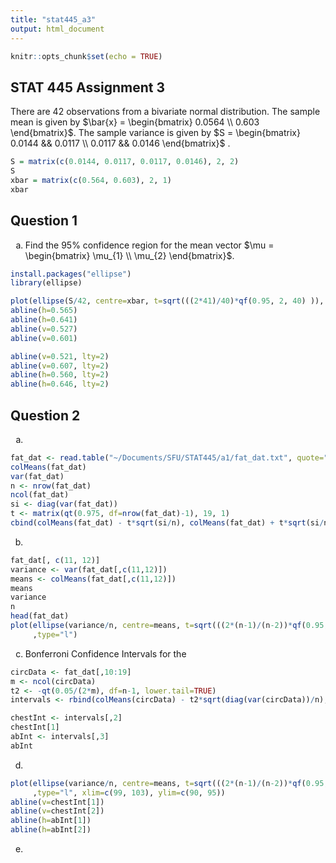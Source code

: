 ```yaml
---
title: "stat445_a3"
output: html_document
---
```


```r
knitr::opts_chunk$set(echo = TRUE)
```

## STAT 445 Assignment 3


There are 42 observations from a bivariate normal distribution. The sample mean is given by $\bar{x} = \begin{bmatrix} 0.0564 \\ 0.603 \end{bmatrix}$. The sample variance is given by  $S = \begin{bmatrix} 0.0144 && 0.0117 \\ 0.0117 && 0.0146 \end{bmatrix}$ .
```r
S = matrix(c(0.0144, 0.0117, 0.0117, 0.0146), 2, 2)
S
xbar = matrix(c(0.564, 0.603), 2, 1)
xbar
```

## Question 1

a) Find the 95% confidence region for the mean vector $\mu = \begin{bmatrix} \mu_{1} \\ \mu_{2} \end{bmatrix}$.

```r
install.packages("ellipse")
library(ellipse)
```


```r
plot(ellipse(S/42, centre=xbar, t=sqrt(((2*41)/40)*qf(0.95, 2, 40) )), type="l", xlim=c(0.51, 0.630), ylim=c(0.5, 0.70))
abline(h=0.565)
abline(h=0.641)
abline(v=0.527)
abline(v=0.601)

abline(v=0.521, lty=2)
abline(v=0.607, lty=2)
abline(h=0.560, lty=2)
abline(h=0.646, lty=2)


```

## Question 2
a)
```r
fat_dat <- read.table("~/Documents/SFU/STAT445/a1/fat_dat.txt", quote="\"", comment.char="")
colMeans(fat_dat)
var(fat_dat)
n <- nrow(fat_dat)
ncol(fat_dat)
si <- diag(var(fat_dat))
t <- matrix(qt(0.975, df=nrow(fat_dat)-1), 19, 1)
cbind(colMeans(fat_dat) - t*sqrt(si/n), colMeans(fat_dat) + t*sqrt(si/n))

```


b)

```r
fat_dat[, c(11, 12)]
variance <- var(fat_dat[,c(11,12)])
means <- colMeans(fat_dat[,c(11,12)])
means
variance
n
head(fat_dat)
plot(ellipse(variance/n, centre=means, t=sqrt(((2*(n-1)/(n-2))*qf(0.95, 2, n-2))))
     ,type="l")
```
c) Bonferroni Confidence Intervals for the 

```r
circData <- fat_dat[,10:19]
m <- ncol(circData)
t2 <- -qt(0.05/(2*m), df=n-1, lower.tail=TRUE)
intervals <- rbind(colMeans(circData) - t2*sqrt(diag(var(circData))/n), colMeans(circData) + t2*sqrt(diag(var(circData))/n))

chestInt <- intervals[,2]
chestInt[1]
abInt <- intervals[,3]
abInt
```

d)
```r
plot(ellipse(variance/n, centre=means, t=sqrt(((2*(n-1)/(n-2))*qf(0.95, 2, n-2))))
     ,type="l", xlim=c(99, 103), ylim=c(90, 95))
abline(v=chestInt[1])
abline(v=chestInt[2])
abline(h=abInt[1])
abline(h=abInt[2])
```

e) 
